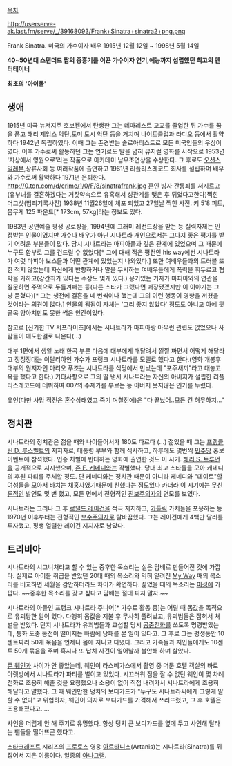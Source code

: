 [[목차]]

http://userserve-ak.last.fm/serve/_/39168093/Frank+Sinatra+sinatra2+png.png

Frank Sinatra.
미국의 가수이자 배우
1915년 12월 12일 ~ 1998년 5월 14일

'''40~50년대 스탠더드 팝의 중흥기를 이끈 가수이자 연기,예능까지 섭렵했던 최고의 엔터테이너'''

'''최초의 '아이돌' '''

== 생애 ==

1915년 미국 뉴저지주 호보켄에서 탄생한 그는 데마레스트 고교를 졸업한 뒤 가수를 꿈을 품고 해리 제임스 악단,토미 도시 악단 등을 거치며 나이트클럽과 라디오 등에서 활약하다 1942년 독립하였다. 이때 그는 존경받는 솔로아티스트로 모든 미국인들의 우상이였다. 이후 가수로써 활동하던 그는 연기로도 발을 넓혀 뮤지컬 영화를 시작으로 1953년 '지상에서 영원으로'라는 작품으로 아카데미 남우조연상을 수상한다. 그 후로도 [[오션스 일레븐]],상류사회 등 여러작품에 출연하고 1961년 리플리스레코드 회사를 설립하며 배우와 가수로써 활약하다 1971년 은퇴한다.  
http://0.tqn.com/d/crime/1/0/F/8/sinatrafrank.jpg
혼인 빙자 간통죄를 저지르고(유부녀를 결혼하겠다는 거짓약속으로 유혹해서 성관계를 맺은 후 튀었다고한다)찍힌 머그샷(범죄기록사진) 1938년 11월26일에 체포 되었고 27일날 찍힌 사진. 키 5'8 피트, 몸무게 125 파운드[* 173cm, 57kg]라는 정보도 있다.

1983년 공연예술 평생 공로상을, 1994년에 그래미 레전드상을 받는 등 실력자체는 인정받는 인물이였지만 가수나 배우가 아닌 시나트라 개인으로서는 그다지 좋은 평가를 받기 어려운 부분들이 많다. 당시 시나트라는 마피아들과 깊은 관계에 있었으며 그 때문에 누구도 함부로 그를 건드릴 수 없었다[* 그에 대해 적은 평전인 his way에선 시나트라가 여럿 마피아 보스들과 어떤 관계에 있었는지 나와있다.] 또한 여배우들과의 트러블 또한 적지 않았는데 자신에게 반항하거나 말을 무시하는 여배우들에게 폭력을 휘두르고 협박을 가하고(강간죄가 있다는 주장도 몇개 있다.) 용기있는 기자가 마피아와의 연관을 질문하면 주먹으로 두들겨패는 등(다른 스타가 그랬다면 매장됐겠지만 이 이야기는 그냥 묻혔다)[* 그는 생전에 결혼을 네 번씩이나 했는데 그의 이런 행동이 영향을 끼쳤을 것이라는 의견이 많다.] 인물의 됨됨이 자체는 '그리 좋지 않았다' 정도도 아니고 아예 뒷골목 양아치만도 못한 썩은 인간이었다.

참고로 [신기한 TV 서프라이즈]에서는 시나트라가 마피아랑 아무런 관련도 없었으나 사람들이 매도한걸로 나온다(...)

대부 1편에서 생일 노래 한곡 부른 다음에 대부에게 매달려서 찔찔 짜면서 어떻게 해달라고 징징징대는 이탈리아인 가수가 프랭크 시나트라를 모델로 했다고 한다.(영화 개봉후 대부의 원저자인 마리오 푸조는 시나트라를 식당에서 만났는데 "포주새끼"라고 대놓고 욕을 했다고 한다.) 기타사항으로 그의 딸 낸시 시나트라는 자신의 아버지가 설립한 리플리스레코드에 데뷔하여 007의 주제가를 부르는 등 아버지 못지않은 인기를 누렸다.

유언(다만 사망 직전은 혼수상태였고 죽기 며칠전에)은 "다 끝났어..모든 건 허무하지..."
== 정치관 ==
시나트라의 정치관은 젊을 때와 나이들어서가 180도 다르다 (...) 젊었을 때 그는 [[프랭클린 D. 루스벨트]]의 지지자로, 대통령 부부와 함께 식사하고, 하루에도 몇번씩 [[민주당]] 홍보 이벤트에 참석했다. 인종 차별에 반대하는 영화에 출연한 것도 이 시기. [[해리 S. 트루먼]]을 공개적으로 지지했으며, [[존 F. 케네디]]와는 각별했다. 당대 최고 스타들을 모아 케네디의 후원 파티를 주체할 정도. 단 케네디와는 정치관 때문이 아니라 케네디와 "데이트"할 여성들을 모아서 바치는 채홍사였기때문에 친했다는 점도있다 카더라 이 시기에는 [[무신론]]적인 발언도 몇 번 했고, 모든 면에서 전형적인 [[진보주의]]자의 면모를 보였다.

시나트라는 그러나 그 후 [[로널드 레이건]]을 적극 지지하고, [[가톨릭]] 가치들을 포용하는 등 1970년 이후부터는 전형적인 [[보수주의]]자로 탈바꿈했다. 그는 레이건에게 4백만 달러를 투자했고, 평생 열렬한 레이건 지지자로 남았다.

== 트리비아 ==
시나트라의 시그니처라고 할 수 있는 중후한 목소리는 실은 담배로 만들어진 것에 가깝다. 실제로 아이돌 취급을 받았던 20대 때의 목소리와 익히 알려진 [[My Way]] 때의 목소리를 비교하면 세월을 감안하더라도 차이가 확연하다. 젊었을 때의 목소리는 [[미성]]에 가깝다. ~~중후한 목소리를 갖고 싶다고 담배는 절대 피지 말자.~~

시나트라의 아들인 프랭크 시나트라 주니어[* 가수로 활동 중]는 어릴 때 몸값을 목적으로 유괴당한 일이 있다. 다행히 몸값을 지불 후 무사히 풀려났고, 유괴범들은 잡혀서 처벌을 받았다. 단지 시나트라가 유괴범들과 교섭할 당시 [[공중전화]]를 쓰도록 명령받았는데, 통화 도중 동전이 떨어지는 바람에 낭패를 본 일이 있다고. 그 후로 그는 평생동안 10센트짜리 50개 묶음을 언제나 몸에 지니고 다녔다. 그리고 가족들과 지인들에게도 10센트 50개 묶음을 주며 혹시나 또 납치 사건이 일어날까 불안해 하며 살았다.

[[존 웨인]]과 사이가 안 좋았는데, 웨인이 라스베가스에서 촬영 중 머문 호텔 객실의 바로 아랫방에서 시나트라가 파티를 벌이고 있었다. 시끄러워 잠을 잘 수 없던 웨인이 몇 차례 전화로 조용히 해줄 것을 요청했으나 소용이 없어 직접 내려가서 시나트라에게 조용히 해달라고 말했다. 그 때 웨인만한 덩치의 보디가드가 "누구도 시나트라씨에게 그렇게 말할 수 없다"고 위협하자, 웨인이 의자로 보디가드를 가격해서 쓰러뜨렸고, 그 후 호텔은 조용해졌다고.....  

사인을 더럽게 안 해 주기로 유명했다. 항상 덩치 큰 보디가드를 옆에 두고 사인해 달라는 팬들을 떨어뜨곤 했다고. 

[[스타크래프트]] 시리즈의 [[프로토스]] 영웅 [[아르타니스]](Artanis)는 시나트라(Sinatra)를 뒤집어서 지은 이름이다. 일종의 [[아나그램]].

